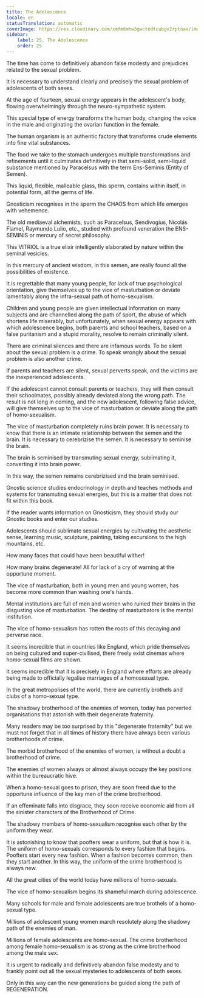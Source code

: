 ```yaml
---
title: The Adolescence
locale: en
statusTranslation: automatic
coverImage: https://res.cloudinary.com/xmfm6mhw3gwctndtcubgx2rptnae/image/upload/v1740337243/small_cover_educacion_fundamental_a051170f1c.webp
sidebar:
    label: 25. The Adolescence
    order: 25
---
```

The time has come to definitively abandon false modesty and prejudices related to the sexual problem.

It is necessary to understand clearly and precisely the sexual problem of adolescents of both sexes.

At the age of fourteen, sexual energy appears in the adolescent's body, flowing overwhelmingly through the neuro-sympathetic system.

This special type of energy transforms the human body, changing the voice in the male and originating the ovarian function in the female.

The human organism is an authentic factory that transforms crude elements into fine vital substances.

The food we take to the stomach undergoes multiple transformations and refinements until it culminates definitively in that semi-solid, semi-liquid substance mentioned by Paracelsus with the term Ens-Seminis (Entity of Semen).

This liquid, flexible, malleable glass, this sperm, contains within itself, in potential form, all the germs of life.

Gnosticism recognises in the sperm the CHAOS from which life emerges with vehemence.

The old mediaeval alchemists, such as Paracelsus, Sendivogius, Nicolás Flamel, Raymundo Lulio, etc., studied with profound veneration the ENS-SEMINIS or mercury of secret philosophy.

This VITRIOL is a true elixir intelligently elaborated by nature within the seminal vesicles.

In this mercury of ancient wisdom, in this semen, are really found all the possibilities of existence.

It is regrettable that many young people, for lack of true psychological orientation, give themselves up to the vice of masturbation or deviate lamentably along the infra-sexual path of homo-sexualism.

Children and young people are given intellectual information on many subjects and are channelled along the path of sport, the abuse of which shortens life miserably, but unfortunately, when sexual energy appears with which adolescence begins, both parents and school teachers, based on a false puritanism and a stupid morality, resolve to remain criminally silent.

There are criminal silences and there are infamous words. To be silent about the sexual problem is a crime. To speak wrongly about the sexual problem is also another crime.

If parents and teachers are silent, sexual perverts speak, and the victims are the inexperienced adolescents.

If the adolescent cannot consult parents or teachers, they will then consult their schoolmates, possibly already deviated along the wrong path. The result is not long in coming, and the new adolescent, following false advice, will give themselves up to the vice of masturbation or deviate along the path of homo-sexualism.

The vice of masturbation completely ruins brain power. It is necessary to know that there is an intimate relationship between the semen and the brain. It is necessary to cerebrizise the semen. It is necessary to seminise the brain.

The brain is seminised by transmuting sexual energy, sublimating it, converting it into brain power.

In this way, the semen remains cerebrizised and the brain seminised.

Gnostic science studies endocrinology in depth and teaches methods and systems for transmuting sexual energies, but this is a matter that does not fit within this book.

If the reader wants information on Gnosticism, they should study our Gnostic books and enter our studies.

Adolescents should sublimate sexual energies by cultivating the aesthetic sense, learning music, sculpture, painting, taking excursions to the high mountains, etc.

How many faces that could have been beautiful wither!

How many brains degenerate! All for lack of a cry of warning at the opportune moment.

The vice of masturbation, both in young men and young women, has become more common than washing one's hands.

Mental institutions are full of men and women who ruined their brains in the disgusting vice of masturbation. The destiny of masturbators is the mental institution.

The vice of homo-sexualism has rotten the roots of this decaying and perverse race.

It seems incredible that in countries like England, which pride themselves on being cultured and super-civilised, there freely exist cinemas where homo-sexual films are shown.

It seems incredible that it is precisely in England where efforts are already being made to officially legalise marriages of a homosexual type.

In the great metropolises of the world, there are currently brothels and clubs of a homo-sexual type.

The shadowy brotherhood of the enemies of women, today has perverted organisations that astonish with their degenerate fraternity.

Many readers may be too surprised by this "degenerate fraternity" but we must not forget that in all times of history there have always been various brotherhoods of crime.

The morbid brotherhood of the enemies of women, is without a doubt a brotherhood of crime.

The enemies of women always or almost always occupy the key positions within the bureaucratic hive.

When a homo-sexual goes to prison, they are soon freed due to the opportune influence of the key men of the crime brotherhood.

If an effeminate falls into disgrace, they soon receive economic aid from all the sinister characters of the Brotherhood of Crime.

The shadowy members of homo-sexualism recognise each other by the uniform they wear.

It is astonishing to know that poofters wear a uniform, but that is how it is. The uniform of homo-sexuals corresponds to every fashion that begins. Poofters start every new fashion. When a fashion becomes common, then they start another. In this way, the uniform of the crime brotherhood is always new.

All the great cities of the world today have millions of homo-sexuals.

The vice of homo-sexualism begins its shameful march during adolescence.

Many schools for male and female adolescents are true brothels of a homo-sexual type.

Millions of adolescent young women march resolutely along the shadowy path of the enemies of man.

Millions of female adolescents are homo-sexual. The crime brotherhood among female homo-sexualism is as strong as the crime brotherhood among the male sex.

It is urgent to radically and definitively abandon false modesty and to frankly point out all the sexual mysteries to adolescents of both sexes.

Only in this way can the new generations be guided along the path of REGENERATION.


